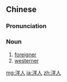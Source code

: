==Chinese==
{{zh-forms}}

===Pronunciation===
{{zh-pron
|m=yángrén
|c=joeng4 jan4
|mn=xm:iûⁿ-lîn
|cat=n
}}

===Noun===
{{zh-noun}}

# [[foreigner]]
# [[westerner]]

[[mg:洋人]]
[[ja:洋人]]
[[zh:洋人]]